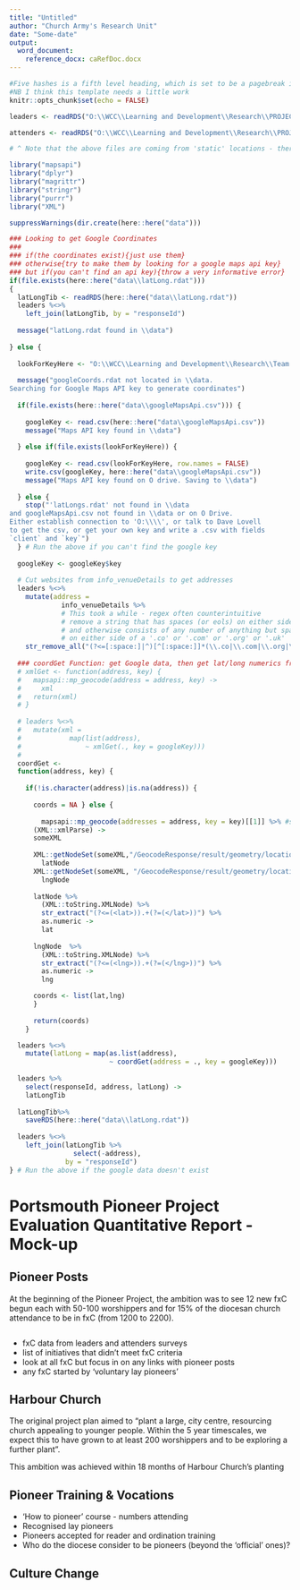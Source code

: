 ```yaml
---
title: "Untitled"
author: "Church Army's Research Unit"
date: "Some-date"
output:
  word_document:
    reference_docx: caRefDoc.docx
---
```


```r
#Five hashes is a fifth level heading, which is set to be a pagebreak in the reference document
#NB I think this template needs a little work
knitr::opts_chunk$set(echo = FALSE)

leaders <- readRDS("O:\\WCC\\Learning and Development\\Research\\PROJECT - Portsmouth 2019 onwards\\Data\\leaders & attenders\\leadersResponses2018and2019.rdat")

attenders <- readRDS("O:\\WCC\\Learning and Development\\Research\\PROJECT - Portsmouth 2019 onwards\\Data\\leaders & attenders\\attenders2018NoUnderFives.rdat")

# ^ Note that the above files are coming from 'static' locations - there are no markdown files that will automatically update any of that stuff. 
```

```r
library("mapsapi")
library("dplyr")
library("magrittr")
library("stringr")
library("purrr")
library("XML")
```

```r
suppressWarnings(dir.create(here::here("data")))
```

```r
### Looking to get Google Coordinates
### 
### if(the coordinates exist){just use them}
### otherwise{try to make them by looking for a google maps api key}
### but if(you can't find an api key){throw a very informative error}
if(file.exists(here::here("data\\latLong.rdat")))
{
  latLongTib <- readRDS(here::here("data\\latLong.rdat"))
  leaders %<>% 
    left_join(latLongTib, by = "responseId")
  
  message("latLong.rdat found in \\data")
  
} else {
  
  lookForKeyHere <- "O:\\WCC\\Learning and Development\\Research\\Team member folders\\Dave Lovell\\keys\\googleMapsApi.csv"
  
  message("googleCoords.rdat not located in \\data.
Searching for Google Maps API key to generate coordinates")
  
  if(file.exists(here::here("data\\googleMapsApi.csv"))) {
    
    googleKey <- read.csv(here::here("data\\googleMapsApi.csv"))
    message("Maps API key found in \\data")
    
  } else if(file.exists(lookForKeyHere)) {
    
    googleKey <- read.csv(lookForKeyHere, row.names = FALSE)
    write.csv(googleKey, here::here("data\\googleMapsApi.csv"))
    message("Maps API key found on O drive. Saving to \\data")
      
  } else {
    stop("'latLongs.rdat' not found in \\data
and googleMapsApi.csv not found in \\data or on O Drive.
Either establish connection to 'O:\\\\', or talk to Dave Lovell
to get the csv, or get your own key and write a .csv with fields
`client` and `key`")
  } # Run the above if you can't find the google key
  
  googleKey <- googleKey$key
  
  # Cut websites from info_venueDetails to get addresses
  leaders %<>%
    mutate(address =
             info_venueDetails %>% 
             # This took a while - regex often counterintuitive
             # remove a string that has spaces (or eols) on either side
             # and otherwise consists of any number of anything but spaces
             # on either side of a '.co' or '.com' or '.org' or '.uk'
    str_remove_all("(?<=[:space:]|^)[^[:space:]]*(\\.co|\\.com|\\.org|\\.uk)[^[:space:]]*(?=[:space:]|$)"))
  
  ### coordGet Function: get Google data, then get lat/long numerics from XML data
  # xmlGet <- function(address, key) {
  #   mapsapi::mp_geocode(address = address, key) ->
  #     xml
  #   return(xml)
  # }
  
  # leaders %<>%
  #   mutate(xml = 
  #            map(list(address),
  #                ~ xmlGet(., key = googleKey)))
  # 
  coordGet <-
  function(address, key) {
    
    if(!is.character(address)|is.na(address)) {
      
      coords = NA } else {
        
        mapsapi::mp_geocode(addresses = address, key = key)[[1]] %>% #shouldn't be longer than 1
      (XML::xmlParse) ->
      someXML
    
      XML::getNodeSet(someXML,"/GeocodeResponse/result/geometry/location/lat") ->
        latNode
      XML::getNodeSet(someXML, "/GeocodeResponse/result/geometry/location/lng") ->
        lngNode
  
      latNode %>% 
        (XML::toString.XMLNode) %>%
        str_extract("(?<=(<lat>)).+(?=(</lat>))") %>% 
        as.numeric ->
        lat
      
      lngNode  %>% 
        (XML::toString.XMLNode) %>%
        str_extract("(?<=(<lng>)).+(?=(</lng>))") %>% 
        as.numeric ->
        lng

      coords <- list(lat,lng)
      }
      
      return(coords)
    }

  leaders %<>%
    mutate(latLong = map(as.list(address),
                         ~ coordGet(address = ., key = googleKey)))
  
  leaders %>% 
    select(responseId, address, latLong) ->
    latLongTib
  
  latLongTib%>% 
    saveRDS(here::here("data\\latLong.rdat"))
  
  leaders %<>%
    left_join(latLongTib %>% 
                select(-address),
              by = "responseId")
} # Run the above if the google data doesn't exist
```
##### 

# Portsmouth Pioneer Project Evaluation Quantitative Report - Mock-up

## Pioneer Posts

At the beginning of the Pioneer Project, the ambition was to see 12 new fxC begun each with 50-100 worshippers and for 15% of the diocesan church attendance to be in fxC (from 1200 to 2200).

```r


```

* fxC data from leaders and attenders surveys
* list of initiatives that didn't meet fxC criteria
* look at all fxC but focus in on any links with pioneer posts
* any fxC started by 'voluntary lay pioneers'

## Harbour Church
The original project plan aimed to “plant a large, city centre, resourcing church appealing to younger people. Within the 5 year timescales, we expect this to have grown to at least 200 worshippers and to be exploring a further plant”. 

This ambition was achieved within 18 months of Harbour Church’s planting  

## Pioneer Training & Vocations

* 'How to pioneer' course - numbers attending
* Recognised lay pioneers
* Pioneers accepted for reader and ordination training
* Who do the diocese consider to be pioneers (beyond the 'official' ones)?

## Culture Change
